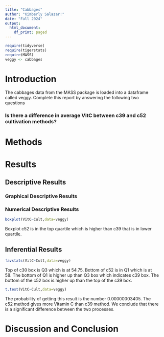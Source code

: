 ```yaml
---
title: "Cabbages"
author: "Kimberly Salazar!"
date: "Fall 2024"
output:
  html_document:
    df_print: paged
---
```


```r
require(tidyverse)
require(tigerstats)
require(MASS)
veggy <- cabbages
```

# Introduction

<!--In this section you explain what you are trying to show.  Where did the data come from?  What is the research or other question you are trying to answer?!-->
 The cabbages data from the MASS package is loaded into a dataframe called veggy. Complete this report by answering the following two questions  
 
### Is there a difference in average VitC between c39 and c52 cultivation methods?  

# Methods

<!--Decide on your methods:  use "variable analysis" or other appropriate descriptors.  Make sure to choose at least one graphical method and at least one numerical method.!-->

# Results

<!--Divide this section into two sub-sections:  One for your descriptive  results and one for your inferential results.!-->

## Descriptive Results

### Graphical Descriptive Results

<!--Graphical results here.  Make sure to show your code.  Provide appropriate labels for axes, giving units if possible, and provide a good title for the graph, too.  Use the graphical results to describe the patterns if any that exist in the data as focused toward the research question!-->

### Numerical Descriptive Results


```r
boxplot(VitC~Cult,data=veggy)
```
Boxplot c52 is in the top quartile which is higher than c39 that is in lower quartile. 


<!--Numerical results go here. Use the numerical results to describe the patterns if any that exist in the data as focused toward the research question!-->

## Inferential Results

```r
favstats(VitC~Cult,data=veggy)
```
  
Top of c30 box is Q3 which is at 54.75. Bottom of c52 is in Q1 which is at 58. The bottom of Q1 is higher up than Q3 box which indicates c39 box. The bottom of the c52 box is higher up than the top of the c39 box.

<!--State hypothesis clearly.  Make sure your discussion of the inferential test covers all the aspects that the test output produces, such as test statistic, p-value etc.  Make a decision about the null hypothesis, explain the assumptions on which the selected test/procedure was based, and why the chosen procedure satisfys the assumptions and is appropriate to answer the research question!-->
```r
t.test(VitC~Cult,data=veggy)
```
  
  The probability of getting this result is the number 0.00000003405. The c52 method gives more Vitamin C than c39 method. We conclude that there is a significant difference between the two processes.



# Discussion and Conclusion

<!--Discussion and conclusion here.  If you found a relationship be sure to consider whether the relationship occurs because one of the variavbles causes the other, or whether they perhasps are related for some other reason.  Watch the chapter 6 videos from the GeorgeTown videos collection.!-->
